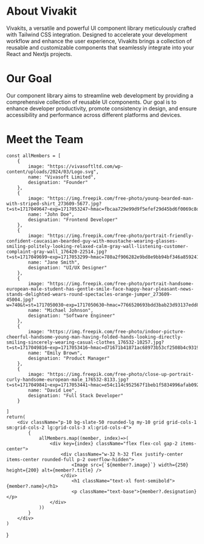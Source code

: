 # About Vivakit
Vivakits, a versatile and powerful UI component library meticulously crafted with Tailwind CSS integration. Designed to accelerate your development workflow and enhance the user experience, Vivakits brings a collection of reusable and customizable components that seamlessly integrate into your React and Nextjs projects.


# Our Goal
Our component library aims to streamline web development by providing a comprehensive collection of reusable UI components. Our goal is to enhance developer productivity, promote consistency in design, and ensure accessibility and performance across different platforms and devices.

# Meet the Team

    const allMembers = [
        {
            image: "https://vivasoftltd.com/wp-content/uploads/2024/03/Logo.svg",
            name: "Vivasoft Limited",
            designation: "Founder"
        },
        {
            image: "https://img.freepik.com/free-photo/young-bearded-man-with-striped-shirt_273609-5677.jpg?t=st=1717049647~exp=1717053247~hmac=fbcaa729e99d9f5efef29d45bd6f0069c8de9ce4519c6f08fc55a9af70191bdf&w=740",
            name: "John Doe",
            designation: "Frontend Developer"
        },
        {
            image: "https://img.freepik.com/free-photo/portrait-friendly-confident-caucasian-bearded-guy-with-moustache-wearing-glasses-smiling-politely-looking-relaxed-calm-gray-wall-listening-customer-complaint-gray-wall_176420-22514.jpg?t=st=1717049699~exp=1717053299~hmac=780a2f906282e9bd8e9bb94bf346a8592410053aed06e2424b242653bab113c4&w=740",
            name: "Jane Smith",
            designation: "UI/UX Designer"
        },
        {
            image: "https://img.freepik.com/free-photo/portrait-handsome-european-male-student-has-gentle-smile-face-happy-hear-pleasant-news-stands-delighted-wears-round-spectacles-orange-jumper_273609-45004.jpg?w=740&t=st=1717050030~exp=1717050630~hmac=7766520693bdd3bab23d93137edd840c075eb622146e7d5bf11bcc9b6d540095",
            name: "Michael Johnson",
            designation: "Software Engineer"
        },
        {
            image: "https://img.freepik.com/free-photo/indoor-picture-cheerful-handsome-young-man-having-folded-hands-looking-directly-smiling-sincerely-wearing-casual-clothes_176532-10257.jpg?t=st=1717049816~exp=1717053416~hmac=d71671b41871ac68973b53cf2508b4c9319fcc00b1ea20aaafb9bafcc63ae70f&w=740",
            name: "Emily Brown",
            designation: "Product Manager"
        },
        {
            image: "https://img.freepik.com/free-photo/close-up-portrait-curly-handsome-european-male_176532-8133.jpg?t=st=1717049841~exp=1717053441~hmac=e54c114c952567f1beb1f5834996afab092d930dd3f12982942b56adc62cede7&w=740",
            name: "David Lee",
            designation: "Full Stack Developer"
        }
        
    ]
    return(
        <div className="p-10 bg-slate-50 rounded-lg my-10 grid grid-cols-1 sm:grid-cols-2 lg:grid-cols-3 xl:grid-cols-4">
            {
                allMembers.map((member, index)=>(
                    <div key={index} className="flex flex-col gap-2 items-center">
                        <div className="w-32 h-32 flex justify-center items-center rounded-full p-2 overflow-hidden">
                            <Image src={`${member?.image}`} width={250} height={200} alt={member?.title} />
                        </div>
                            <h1 className="text-xl font-semibold">{member?.name}</h1>
                            <p className="text-base">{member?.designation}</p>
                    </div>
                ))
            }
        </div>
    )
}

<Members/>







